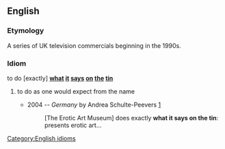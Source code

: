 {{wikipedia}}
==English==

===Etymology===
A series of UK television commercials beginning in the 1990s.

===Idiom===
to do [exactly] '''[[what]] [[it]] [[says]] [[on]] [[the]] [[tin]]'''
#{{UK}} to do as one would expect from the name
#*2004 -- ''Germany'' by Andrea Schulte-Peevers [http://books.google.com/books?vid=ISBN1740594711&id=38pxvHefrL0C&pg=RA4-PA689&lpg=RA4-PA689&ots=Zizkdc3s46&dq=%22what+it+says+on+the+tin%22&sig=SSf7-JT7m44LPfdQ_Gpn93ifUl0]
#*:[The Erotic Art Museum] does exactly '''what it says on the tin''': presents erotic art...

[[Category:English idioms]]